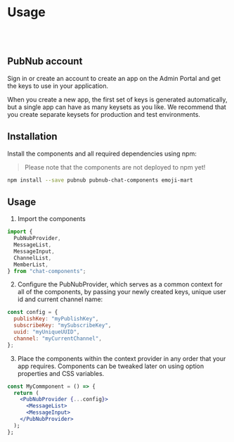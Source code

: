 
<Meta title="Introduction/Usage" />

# Usage

<br />
<br />

## PubNub account

Sign in or create an account to create an app on the Admin Portal and get the keys to use in your
application.

When you create a new app, the first set of keys is generated automatically, but a single app can
have as many keysets as you like. We recommend that you create separate keysets for production and
test environments.

## Installation

Install the components and all required dependencies using npm:

> Please note that the components are not deployed to npm yet!

```bash
npm install --save pubnub pubnub-chat-components emoji-mart
```

## Usage

1. Import the components

```js
import {
  PubNubProvider,
  MessageList,
  MessageInput,
  ChannelList,
  MemberList,
} from "chat-components";
```

2. Configure the PubNubProvider, which serves as a common context for all of the components, by
   passing your newly created keys, unique user id and current channel name:

```jsx
const config = {
  publishKey: "myPublishKey",
  subscribeKey: "mySubscribeKey",
  uuid: "myUniqueUUID",
  channel: "myCurrentChannel",
};
```

3. Place the components within the context provider in any order that your app requires. Components
   can be tweaked later on using option properties and CSS variables.

```jsx
const MyCommponent = () => {
  return (
    <PubNubProvider {...config}>
      <MessageList>
      <MessageInput>
    </PubNubProvider>
  );
};
```
